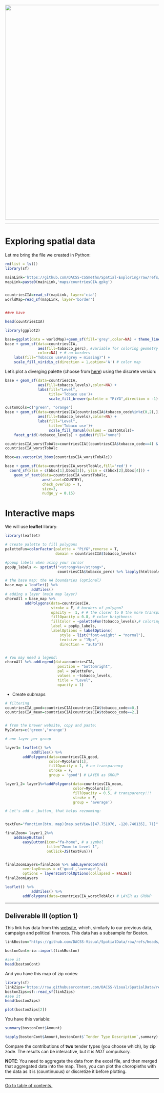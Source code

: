 
<br> 
<center><img src="https://github.com/DACSS-CSSmeths/guidelines/blob/main/pics/small_logo_ccs_meths.jpg?raw=true" width="700"></center>


_____



# Exploring spatial data

Let me bring the file we created in Python:

```r
rm(list = ls())
library(sf)

mainLink='https://github.com/DACSS-CSSmeths/Spatial-Exploring/raw/refs/heads/main/'
mapLink=paste0(mainLink,'maps/countriesCIA.gpkg')


countriesCIA=read_sf(mapLink, layer='cia')
worldMap=read_sf(mapLink, layer='border')


##we have

head(countriesCIA)
```



```r
library(ggplot2)

base=ggplot(data = worldMap)+geom_sf(fill='grey',color=NA) + theme_linedraw()
base + geom_sf(data=countriesCIA,
               aes(fill=tobacco_perc), #variable for coloring geometry
               color=NA) + # no borders
    labs(fill="Tobacco use\n(grey = missing)") +
    scale_fill_viridis_c(direction = 1,option='A') # color map
```


Let's plot a diverging palette (choose from [here](https://ggplot2.tidyverse.org/reference/scale_brewer.html)) using the discrete version:

```r


base + geom_sf(data=countriesCIA,
               aes(fill=tobacco_levels),color=NA) + 
               labs(fill="Level",
                    title='Tobaco use')+
                    scale_fill_brewer(palette = "PiYG",direction = -1) 

```

```r
customCols=c("green", "orange")
base + geom_sf(data=countriesCIA[countriesCIA$tobacco_code%in%c(0,2),],
               aes(fill=tobacco_levels),color=NA) + 
               labs(fill="Level",
                    title='Tobaco use')+
                    scale_fill_manual(values = customCols)+
    facet_grid(~tobacco_levels) + guides(fill="none")
```

```r
countriesCIA_worstTobAlc=countriesCIA[(countriesCIA$tobacco_code==4) & (countriesCIA$alcohol_code==4),]
countriesCIA_worstTobAlc
```
```r
bbox=as.vector(st_bbox(countriesCIA_worstTobAlc))

base + geom_sf(data=countriesCIA_worstTobAlc,fill='red') + 
  coord_sf(xlim = c(bbox[1],bbox[3]), ylim = c(bbox[2],bbox[4])) +
    geom_sf_text(data=countriesCIA_worstTobAlc,
                 aes(label=COUNTRY),
                 check_overlap = T,
                 size=3,
                 nudge_y = 0.15)
```



# Interactive maps

We will use **leaflet** library:

```r
library(leaflet)

# create palette to fill polygons
paletteFun=colorFactor(palette = "PiYG",reverse = T, 
                       domain = countriesCIA$tobacco_levels)

#popup labels when using your cursor
popUp_labels <- sprintf("<strong>%s</strong>",
                        countriesCIA$tobacco_perc) %>% lapply(htmltools::HTML)

# the base map: the WA boundaries (optional)
base_map = leaflet() %>% 
            addTiles()
# adding a layer (main map layer)
choroAll = base_map %>%
         addPolygons(data=countriesCIA,
                     stroke = F, # borders of polygon?
                     opacity =  1, # # the closer to 0 the more transparent
                     fillOpacity = 0.8, # color brigthness
                     fillColor = ~paletteFun(tobacco_levels),# coloring
                     label = popUp_labels, 
                     labelOptions = labelOptions(
                         style = list("font-weight" = "normal"),
                         textsize = "15px",
                         direction = "auto"))


# You may need a legend:
choroAll %>% addLegend(data=countriesCIA,
                        position = "bottomright",
                        pal = paletteFun,
                        values = ~tobacco_levels,
                        title = "Level",
                        opacity = 1) 

```


* Create submaps

```r
# filtering
countriesCIA_good=countriesCIA[countriesCIA$tobacco_code==0,]
countriesCIA_mean=countriesCIA[countriesCIA$tobacco_code==2,]


# from the brewer website, copy and paste:
MyColors=c('green','orange')

# one layer per group

layer1= leaflet() %>% 
            addTiles() %>%
        addPolygons(data=countriesCIA_good,
                    color=MyColors[1],
                    fillOpacity = 1, # no transparency
                    stroke = F,
                    group = 'good') # LAYER as GROUP

layer1_2= layer1%>%addPolygons(data=countriesCIA_mean,
                               color=MyColors[2],
                               fillOpacity = 0.5, # transparency!!!
                               stroke = F,
                               group = 'average')

# Let's add a _button_ that helps rezooming:


textFun="function(btn, map){map.setView([47.751076, -120.740135], 7)}"

finalZoom= layer1_2%>%
    addEasyButton(
        easyButton(icon="fa-home", # a symbol
                   title="Zoom to Level 1",
                   onClick=JS(textFun)))


finalZoomLayers=finalZoom %>% addLayersControl(
        overlayGroups = c('good','average'),
        options = layersControlOptions(collapsed = FALSE))
finalZoomLayers
```

```r

leaflet() %>% 
            addTiles() %>%
        addPolygons(data=countriesCIA_worstTobAlc) # LAYER as GROUP
```


_____

<a id='part6'></a>

## Deliverable III (option 1)

This link has data from this [website](https://www.ocpf.us/Home/Index), which, similarly to our previous data, campaign and political finances. This data has a subsample for Boston.
```r
linkBoston="https://github.com/DACSS-Visual/SpatialData/raw/refs/heads/main/data/BostonContrib.xlsx"

bostonCont=rio::import(linkBoston)

#see it
head(bostonCont)
```

And you have this map of zip codes:

```r
library(sf)
linkZips='https://raw.githubusercontent.com/DACSS-Visual/SpatialData/refs/heads/main/data/zip_codes.json'
bostonZips=sf::read_sf(linkZips)
#see it
head(bostonZips)
```

```r
plot(bostonZips[2])
```

You have this variable:
```r
summary(bostonCont$Amount)
```


```r
tapply(bostonCont$Amount,bostonCont$`Tender Type Description`,summary)
```

Compare the contributions of **two** tender types (you choose which), by zip zode. The results can be interactive, but it is _NOT_ compulsory.

**NOTE**: You need to aggregate the data from the excel file, and then merged that aggregated data into the map. Then, you can plot the choropleths with the data as it is (countinuous) or discretize it before plotting. 



_____

[Go to table of contents.](#TOC)



